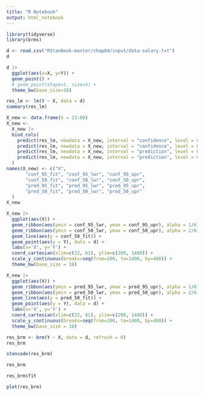 ```yaml
---
title: "R Notebook"
output: html_notebook
---
```


```r
library(tidyverse)
library(brms)
```


```r
d <- read.csv("RStanBook-master/chap04/input/data-salary.txt")
d
```

```r
d |> 
  ggplot(aes(x=X, y=Y)) +
  geom_point() +
  # geom_point(shape=1, size=3) +
  theme_bw(base_size=18)
```

```r
res_lm <- lm(Y ~ X, data = d)
summary(res_lm)
```
```r
X_new <- data.frame(X = 23:60)
X_new <-
  X_new |> 
  bind_cols(
    predict(res_lm, newdata = X_new, interval = "confidence", level = 0.95),
    predict(res_lm, newdata = X_new, interval = "confidence", level = 0.50),
    predict(res_lm, newdata = X_new, interval = "prediction", level = 0.95),
    predict(res_lm, newdata = X_new, interval = "prediction", level = 0.50)
  )
names(X_new) <- c("X", 
       "conf_95_fit", "conf_95_lwr", "conf_95_upr",
       "conf_50_fit", "conf_50_lwr", "conf_50_upr",
       "pred_95_fit", "pred_95_lwr", "pred_95_upr",
       "pred_50_fit", "pred_50_lwr", "pred_50_upr"
  )
X_new
```


```r
X_new |> 
  ggplot(aes(X)) +
  geom_ribbon(aes(ymin = conf_95_lwr, ymax = conf_95_upr), alpha = 1/6) +
  geom_ribbon(aes(ymin = conf_50_lwr, ymax = conf_50_upr), alpha = 2/6) +
  geom_line(aes(y = conf_50_fit)) +
  geom_point(aes(y = Y), data = d) +
  labs(x='X', y='Y') + 
  coord_cartesian(xlim=c(22, 61), ylim=c(200, 1400)) +
  scale_y_continuous(breaks=seq(from=200, to=1400, by=400)) + 
  theme_bw(base_size = 18)

X_new |>
  ggplot(aes(X)) +
  geom_ribbon(aes(ymin = pred_95_lwr, ymax = pred_95_upr), alpha = 1/6) +
  geom_ribbon(aes(ymin = pred_50_lwr, ymax = pred_50_upr), alpha = 2/6) +
  geom_line(aes(y = pred_50_fit)) +
  geom_point(aes(y = Y), data = d) +
  labs(x='X', y='Y') + 
  coord_cartesian(xlim=c(22, 61), ylim=c(200, 1400)) +
  scale_y_continuous(breaks=seq(from=200, to=1400, by=400)) + 
  theme_bw(base_size = 18)
```

```r
res_brm <- brm(Y ~ X, data = d, refresh = 0)
res_brm
```

```r
stancode(res_brm)
```

```r
res_brm
```

```r
res_brm$fit
```

```r
plot(res_brm)
```






